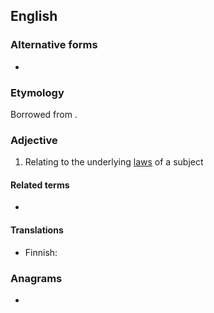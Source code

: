 ==English==

===Alternative forms===
* {{l|en|nomothetical}}

===Etymology===
Borrowed from {{bor|en|grc|νομοθετικός}}.

===Adjective===
{{en-adj|-}}

# {{lb|en|rare}} Relating to the underlying [[law]]s of a subject

====Related terms====
* {{l|en|nomothetics}}

====Translations====
{{trans-top}}
* Finnish: {{t+|fi|nomiteettinen}}
{{trans-mid}}
{{trans-bottom}}

===Anagrams===
* {{anagrams|en|a=cehimnoott|monothetic}}